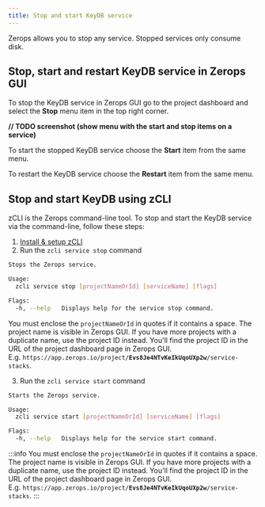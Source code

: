 ```yaml
---
title: Stop and start KeyDB service
---
```


Zerops allows you to stop any service. Stopped services only consume disk.

## Stop, start and restart KeyDB service in Zerops GUI
To stop the KeyDB service in Zerops GUI go to the project dashboard and select the **Stop** menu item in the top right corner.

**// TODO screenshot (show menu with the start and stop items on a service)**

To start the stopped KeyDB service choose the **Start** item from the same menu.

To restart the KeyDB service choose the **Restart** item from the same menu.

## Stop and start KeyDB using zCLI
zCLI is the Zerops command-line tool. To stop and start the KeyDB service via the command-line, follow these steps:
1. [Install & setup zCLI](/references/cli)
2. Run the `zcli service stop` command  

```sh
Stops the Zerops service.

Usage:
  zcli service stop [projectNameOrId] [serviceName] [flags]

Flags:
  -h, --help   Displays help for the service stop command.
```
You must enclose the `projectNameOrId` in quotes if it contains a space. The project name is visible in Zerops GUI. If you have more projects with a duplicate name, use the project ID instead. You'll find the project ID in the URL of the project dashboard page in Zerops GUI. <br/>E.g. <code>https://app&#46;zerops.io/project/<b>Evs8Je4NTvKeIkUqoUXp2w</b>/service-stacks</code>.

3. Run the `zcli service start` command  
```sh
Starts the Zerops service.

Usage:
  zcli service start [projectNameOrId] [serviceName] [flags]

Flags:
  -h, --help   Displays help for the service start command.
```
:::info
You must enclose the `projectNameOrId` in quotes if it contains a space. The project name is visible in Zerops GUI. If you have more projects with a duplicate name, use the project ID instead. You'll find the project ID in the URL of the project dashboard page in Zerops GUI. <br/>E.g. <code>https://app&#46;zerops.io/project/<b>Evs8Je4NTvKeIkUqoUXp2w</b>/service-stacks</code>.
:::
